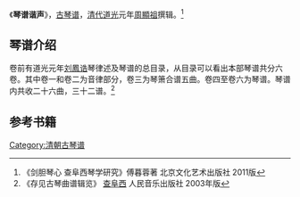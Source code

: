 《'''琴谱谐声'''》，[[古琴谱|古琴谱]]，[[清代|清代]][[道光|道光]]元年[[周顯祖|周顯祖]]撰辑。<ref>《剑胆琴心 查阜西琴学研究》傅暮蓉著 北京文化艺术出版社 2011版</ref>

==琴谱介绍==

卷前有道光元年[[刘鳳诰|刘鳳诰]]琴律述及琴谱的总目录，从目录可以看出本部琴谱共分六卷。其中卷一和卷二为音律部分，卷三为琴箫合谱五曲。卷四至卷六为琴谱。琴谱内共收二十六曲，三十二谱。<ref>《存见古琴曲谱辑览》 [[查阜西|查阜西]] 人民音乐出版社 2003年版</ref>

==参考书籍==
{{reflist}}
[[Category:清朝古琴谱|Category:清朝古琴谱]]